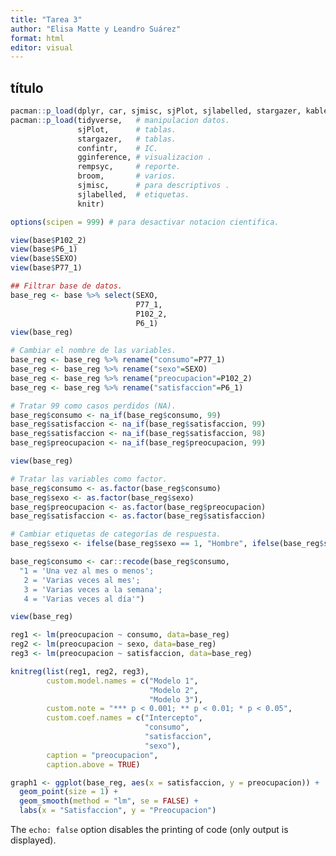 ```yaml
---
title: "Tarea 3"
author: "Elisa Matte y Leandro Suárez"
format: html
editor: visual
---
```


## título

```r
pacman::p_load(dplyr, car, sjmisc, sjPlot, sjlabelled, stargazer, kableExtra, corrplot, texreg, ggplot2, ggpubr)
pacman::p_load(tidyverse,   # manipulacion datos.
               sjPlot,      # tablas.
               stargazer,   # tablas.
               confintr,    # IC.
               gginference, # visualizacion .
               rempsyc,     # reporte.
               broom,       # varios.
               sjmisc,      # para descriptivos .
               sjlabelled,  # etiquetas.
               knitr)

options(scipen = 999) # para desactivar notacion cientifica.

view(base$P102_2)
view(base$P6_1)
view(base$SEXO)
view(base$P77_1)

## Filtrar base de datos.
base_reg <- base %>% select(SEXO, 
                            P77_1,
                            P102_2,
                            P6_1)
view(base_reg)

# Cambiar el nombre de las variables.
base_reg <- base_reg %>% rename("consumo"=P77_1)
base_reg <- base_reg %>% rename("sexo"=SEXO)
base_reg <- base_reg %>% rename("preocupacion"=P102_2)
base_reg <- base_reg %>% rename("satisfaccion"=P6_1)

# Tratar 99 como casos perdidos (NA).
base_reg$consumo <- na_if(base_reg$consumo, 99)
base_reg$satisfaccion <- na_if(base_reg$satisfaccion, 99)
base_reg$satisfaccion <- na_if(base_reg$satisfaccion, 98)
base_reg$preocupacion <- na_if(base_reg$preocupacion, 99) 

view(base_reg)

# Tratar las variables como factor.
base_reg$consumo <- as.factor(base_reg$consumo)
base_reg$sexo <- as.factor(base_reg$sexo)
base_reg$preocupacion <- as.factor(base_reg$preocupacion)
base_reg$satisfaccion <- as.factor(base_reg$satisfaccion)

# Cambiar etiquetas de categorías de respuesta.
base_reg$sexo <- ifelse(base_reg$sexo == 1, "Hombre", ifelse(base_reg$sexo == 2, "Mujer", "Desconocido"))

base_reg$consumo <- car::recode(base_reg$consumo,
  "1 = 'Una vez al mes o menos';
   2 = 'Varias veces al mes';
   3 = 'Varias veces a la semana';
   4 = 'Varias veces al día'")

view(base_reg)
```

```r
reg1 <- lm(preocupacion ~ consumo, data=base_reg)
reg2 <- lm(preocupacion ~ sexo, data=base_reg)
reg3 <- lm(preocupacion ~ satisfaccion, data=base_reg)

knitreg(list(reg1, reg2, reg3), 
        custom.model.names = c("Modelo 1",
                               "Modelo 2",
                               "Modelo 3"),
        custom.note = "*** p < 0.001; ** p < 0.01; * p < 0.05",
        custom.coef.names = c("Intercepto", 
                              "consumo",
                              "satisfaccion", 
                              "sexo"),
        caption = "preocupacion",
        caption.above = TRUE)
```

```r
graph1 <- ggplot(base_reg, aes(x = satisfaccion, y = preocupacion)) +
  geom_point(size = 1) +
  geom_smooth(method = "lm", se = FALSE) +
  labs(x = "Satisfaccion", y = "Preocupacion")
```

The `echo: false` option disables the printing of code (only output is displayed).
